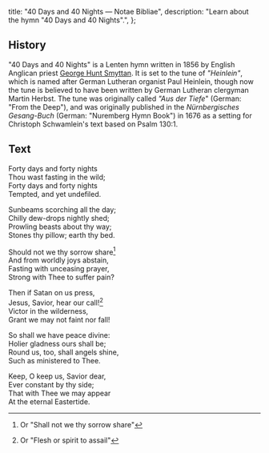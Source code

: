   title: "40 Days and 40 Nights — Notae Bibliae",
  description: "Learn about the hymn \"40 Days and 40 Nights\".",
};

<Initial text="Forty Days and Forty Nights" />

## History

"40 Days and 40 Nights" is a Lenten hymn written in 1856 by English Anglican priest [George Hunt Smyttan](/liturgy/music/composers/george-hunt-smyttan). It is set to the tune of *"Heinlein"*, which is named after German Lutheran organist Paul Heinlein, though now the tune is believed to have been written by German Lutheran clergyman Martin Herbst. The tune was originally called *"Aus der Tiefe*" (German: "From the Deep"), and was originally published in the *Nürnbergisches Gesang-Buch* (German: "Nuremberg Hymn Book") in 1676 as a setting for Christoph Schwamlein's text based on Psalm 130:1.

## Text

Forty days and for­ty nights<br/>
Thou wast fast­ing in the wild;<br/>
Forty days and for­ty nights<br/>
Tempted, and yet un­de­filed.

Sunbeams scorch­ing all the day;<br/>
Chilly dew-drops night­ly shed;<br/>
Prowling beasts about thy way;<br/>
Stones thy pil­low; earth thy bed.

Should not we thy sor­row share[^1]<br/>
And from world­ly joys ab­stain,<br/>
Fasting with un­ceas­ing pray­er,<br/>
Strong with Thee to suf­fer pain?

Then if Sa­tan on us press,<br/>
Jesus, Sav­ior, hear our call![^2]<br/>
Victor in the wild­er­ness,<br/>
Grant we may not faint nor fall!

So shall we have peace di­vine:<br/>
Holier glad­ness ours shall be;<br/>
Round us, too, shall an­gels shine,<br/>
Such as min­is­tered to Thee.

Keep, O keep us, Sav­ior dear,<br/>
Ever con­stant by thy side;<br/>
That with Thee we may ap­pear<br/>
At the eter­nal East­er­tide.

[^1]: Or "Shall not we thy sorrow share"
[^2]: Or "Flesh or spirit to assail"
